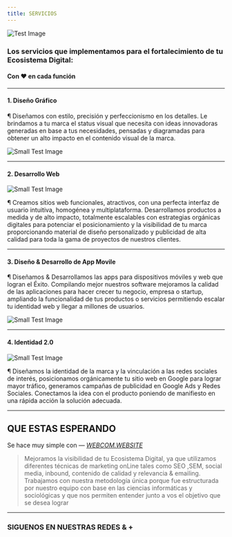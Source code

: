 ```yaml
---
title: SERVICIOS
---
```


![Test Image](./0.1.jpg)

### Los servicios que implementamos para el fortalecimiento de tu Ecosistema Digital:


#### Con ♥ en cada función

---

#### 1. Diseño Gráfico

<Row>
<Col>

¶ Diseñamos con estilo, precisión y perfeccionismo en los detalles.  Le brindamos a tu marca el status visual que necesita con ideas innovadoras 
generadas en base a tus necesidades, pensadas y diagramadas para obtener un alto impacto en el contenido visual de la marca. 

</Col>
<Col>

![Small Test Image](./grafica.jpg)

</Col>
</Row>




---


#### 2.  Desarrollo Web


<Row>
<Col>

![Small Test Image](./web.jpg)

</Col>
<Col>

&#182; Creamos sitios web funcionales, atractivos, 
con una perfecta interfaz de usuario intuitiva, homogénea y multiplataforma.
Desarrollamos productos a medida y de alto impacto, totalmente escalables
con estrategias orgánicas digitales para potenciar el posicionamiento y la visibilidad
de tu marca proporcionando material de diseño personalizado y publicidad de alta calidad
para toda la gama de proyectos de nuestros clientes.
 

</Col>

</Row>

---

#### 3. Diseño & Desarrollo de App Movile

<Row>
<Col>

&#182; Diseñamos & Desarrollamos las apps para dispositivos móviles y web que logran el Éxito.
Compilando mejor nuestros software mejoramos la calidad de las aplicaciones para hacer crecer tu negocio, empresa o startup,
ampliando la funcionalidad de tus productos o servicios permitiendo escalar tu identidad web y llegar a millones de usuarios.  

</Col>
<Col>

![Small Test Image](./app.jpg)

</Col>
</Row>




---


#### 4. Identidad 2.0


<Row>
<Col>

![Small Test Image](./social.jpg)

</Col>
<Col>

&#182; Diseñamos la identidad de la marca y la vinculación a las redes sociales de interés,
posicionamos orgánicamente tu sitio web en Google para lograr mayor tráfico,
generamos campañas de publicidad en Google Ads y Redes Sociales. 
Conectamos la idea con el producto poniendo de manifiesto en una rápida acción la solución adecuada.

</Col>

</Row>







---


## QUE ESTAS ESPERANDO

Se hace muy simple con <cite>— [WEBCOM.WEBSITE](http://webcom.website/)</cite>

>  Mejoramos la visibilidad de tu Ecosistema Digital, ya que utilizamos diferentes técnicas de marketing onLine tales como SEO ,SEM, social media, inbound, contenido de calidad y relevancia & emailing. Trabajamos con nuestra metodología única porque fue estructurada por nuestro equipo con base en las ciencias informáticas y sociológicas y que nos permiten entender junto a vos el objetivo que se desea lograr  




---


### SIGUENOS EN NUESTRAS REDES & +
